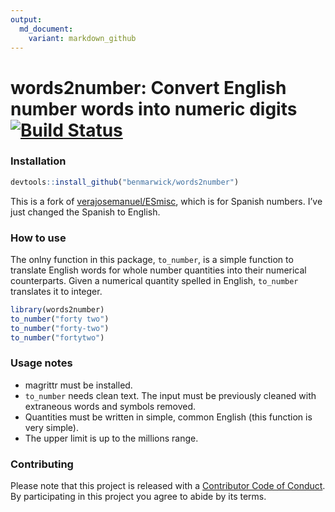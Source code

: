 ---
output:
  md_document:
    variant: markdown_github
---

<!-- README.md is generated from README.Rmd. Please edit that file -->


# words2number: Convert English number words into numeric digits [![Build Status](https://travis-ci.org/benmarwick/words2number.svg?branch=master)](https://travis-ci.org/benmarwick/words2number)  

### Installation

```{r, eval=FALSE}
devtools::install_github("benmarwick/words2number")
```

This is a fork of [verajosemanuel/ESmisc](https://github.com/verajosemanuel/ESmisc), which is for Spanish numbers. I've just changed the Spanish to English. 

### How to use

The onlny function in this package, `to_number`, is a simple function to translate English words for whole number quantities into their numerical counterparts. Given a numerical quantity spelled in English, `to_number` translates it to integer.

```{r message = FALSE, warning=FALSE}
library(words2number)
to_number("forty two")
to_number("forty-two")
to_number("fortytwo")
```

### Usage notes

- magrittr must be installed.
- `to_number` needs clean text. The input must be previously cleaned with extraneous words and symbols removed. 
- Quantities must be written in simple, common English (this function is very simple).
- The upper limit is up to the millions range. 

### Contributing

 Please note that this project is released with a [Contributor Code of Conduct](CODE_OF_CONDUCT.md).
  By participating in this project you agree to abide by its terms.



